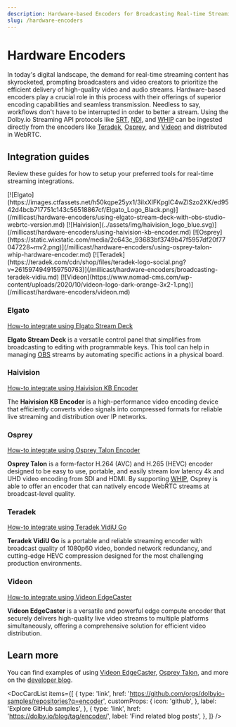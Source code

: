 ```yaml
---
description: Hardware-based Encoders for Broadcasting Real-time Streaming Content
slug: /hardware-encoders
---
```



# Hardware Encoders

In today's digital landscape, the demand for real-time streaming content has skyrocketed, prompting broadcasters and video creators to prioritize the efficient delivery of high-quality video and audio streams. Hardware-based encoders play a crucial role in this process with their offerings of superior encoding capabilities and seamless transmission. Needless to say, workflows don't have to be interrupted in order to better a stream. Using the Dolby.io Streaming API protocols like [SRT](/millicast/broadcast/using-srt.md), [NDI](/millicast/broadcast/using-ndi.md), and [WHIP](/millicast/broadcast/webrtc-whip.mdx) can be ingested directly from the encoders like [Teradek](/millicast/hardware-encoders/broadcasting-teradek-vidiu.md), [Osprey](/millicast/hardware-encoders/using-osprey-talon-whip-hardware-encoder.md), and [Videon](/millicast/hardware-encoders/videon.md) and distributed in WebRTC.

## Integration guides

Review these guides for how to setup your preferred tools for real-time streaming integrations.


<!-- prettier-ignore-start -->
<IconGrid>
  <IconGridButton large>[![Elgato](https://images.ctfassets.net/h50kqpe25yx1/3iIxXlFKpglC4wZISzo2XK/ed9542d4bcb717751c143c56518867cf/Elgato_Logo_Black.png)](/millicast/hardware-encoders/using-elgato-stream-deck-with-obs-studio-webrtc-version.md)</IconGridButton>
  <IconGridButton large>[![Haivision](../assets/img/haivision_logo_blue.svg)](/millicast/hardware-encoders/using-haivision-kb-encoder.md)</IconGridButton>
  <IconGridButton large>[![Osprey](https://static.wixstatic.com/media/2c643c_93683bf3749b47f5957df20f77047228~mv2.png)](/millicast/hardware-encoders/using-osprey-talon-whip-hardware-encoder.md)</IconGridButton>
  <IconGridButton large>[![Teradek](https://teradek.com/cdn/shop/files/teradek-logo-social.png?v=2615974949159750763)](/millicast/hardware-encoders/broadcasting-teradek-vidiu.md)</IconGridButton>
  <IconGridButton large>[![Videon](https://www.nomad-cms.com/wp-content/uploads/2020/10/videon-logo-dark-orange-3x2-1.png)](/millicast/hardware-encoders/videon.md)</IconGridButton>
</IconGrid>
<!-- prettier-ignore-end -->

### Elgato

[How-to integrate using Elgato Stream Deck](/millicast/hardware-encoders/using-elgato-stream-deck-with-obs-studio-webrtc-version.md)

**Elgato Stream Deck** is a versatile control panel that simplifies from broadcasting to editing with programmable keys. This tool can help in managing [OBS](/millicast/software-encoders/using-obs.md) streams by automating specific actions in a physical board.

### Haivision

[How-to integrate using Haivision KB Encoder](/millicast/hardware-encoders/using-haivision-kb-encoder.md)

The **Haivision KB Encoder** is a high-performance video encoding device that efficiently converts video signals into compressed formats for reliable live streaming and distribution over IP networks.

### Osprey

[How-to integrate using Osprey Talon Encoder](/millicast/using-osprey-talon-whip-hardware-encoder)

**Osprey Talon** is a form-factor H.264 (AVC) and H.265 (HEVC) encoder designed to be easy to use, portable, and easily stream low latency 4k and UHD video encoding from SDI and HDMI. By supporting [WHIP](/millicast/broadcast/webrtc-whip.mdx), Osprey is able to offer an encoder that can natively encode WebRTC streams at broadcast-level quality.

### Teradek

[How-to integrate using Teradek VidiU Go](/millicast/hardware-encoders/broadcasting-teradek-vidiu.md)

**Teradek VidiU Go** is a portable and reliable streaming encoder with broadcast quality of 1080p60 video, bonded network redundancy, and cutting-edge HEVC compression designed for the most challenging production environments.

### Videon

[How-to integrate using Videon EdgeCaster](/millicast/hardware-encoders/videon.md)

**Videon EdgeCaster** is a versatile and powerful edge compute encoder that securely delivers high-quality live video streams to multiple platforms simultaneously, offering a comprehensive solution for efficient video distribution.

## Learn more

You can find examples of using [Videon EdgeCaster](https://dolby.io/blog/unleash-superior-streaming-harnessing-dolby-io-streaming-api-and-videon-edgecaster-encoder-for-multi-bitrate-simulcasting/), [Osprey Talon](https://dolby.io/blog/webrtc-hardware-encoding-and-streaming/), and more on the [developer blog](https://dolby.io/blog/tag/encoder/).

<DocCardList
  items={[
    {
      type: 'link',
      href: 'https://github.com/orgs/dolbyio-samples/repositories?q=encoder',
      customProps: {
        icon: 'github',
      },
      label: 'Explore GitHub samples',
    },
    {
      type: 'link',
      href: 'https://dolby.io/blog/tag/encoder/',
      label: 'Find related blog posts',
    },
  ]}
/>

